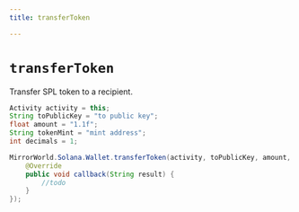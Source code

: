 ```yaml
---
title: transferToken

---
```


# `transferToken`
Transfer SPL token to a recipient.

```java
Activity activity = this;
String toPublicKey = "to public key";
float amount = "1.1f";
String tokenMint = "mint address";
int decimals = 1;

MirrorWorld.Solana.Wallet.transferToken(activity, toPublicKey, amount, tokenMint, decimals, new MirrorCallback() {
    @Override
    public void callback(String result) {
        //todo
    }
});
```
